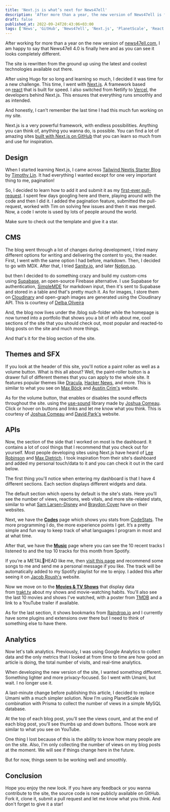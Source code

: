 ```yaml
---
title: 'Next.js is what’s next for News47ell'
description: 'After more than a year, the new version of News47ell is finally here!'
draft: false
published_at: 2022-09-24T20:43:06+03:00
tags: ['News', 'GitHub', 'News47ell', 'Next.js', 'PlanetScale', 'React.js', 'Supabase', 'TailwindCSS']
---
```


After working for more than a year on the new version of [news47ell.com](http://news47ell.com/), I am happy to say that News47ell 4.0 is finally here and as you can see it looks completely different.

The site is rewritten from the ground up using the latest and coolest technologies available out there.

After using Hugo for so long and learning so much, I decided it was time for a new challenge. This time, I went with [Next.js](https://nextjs.org/). A framework based on [react](https://reactjs.org/) that is built for speed. I also switched from Netlify to [Vercel](https://vercel.com/), the developers behind Next.js. This ensures that everything runs smoothly and as intended.

And honestly, I can't remember the last time I had this much fun working on my site.

Next.js is a very powerful framework, with endless possibilities. Anything you can think of, anything you wanna do, is possible. You can find a lot of amazing sites [built with Next.js on GitHub](https://github.com/topics/nextjs) that you can learn so much from and use for inspiration.

## Design

When I started learning Next.js, I came across [Tailwind Nextjs Starter Blog](https://github.com/timlrx/tailwind-nextjs-starter-blog/) by [Timothy Lin](https://www.timlrx.com/). It had everything I wanted except for one very important thing to me, pagination!

So, I decided to learn how to add it and submit it as my [first-ever pull-request](https://github.com/timlrx/tailwind-nextjs-starter-blog/pull/52). I spent few days googling here and there, playing around with the code and then I did it. I added the pagination feature, submitted the pull-request, worked with Tim on solving few issues and then it was merged. Now, a code I wrote is used by lots of people around the world.

Make sure to check out the template and give it a star.

## CMS

The blog went through a lot of changes during development, I tried many different options for writing and delivering the content to you, the reader. First, I went with the same option I had before, markdown. Then, I decided to go with MDX. After that, I tried [Sanity.io](http://sanity.io/), and later [Notion.so](http://notion.so/).

but then I decided to do something crazy and build my custom-cms using [Supabase](https://supabase.com/), an open-source Firebase alternative. I use Supabase for authentication, [SimpleMDE](https://simplemde.com/) for markdown input, then it's sent to Supabase and stored in a table and that's pretty much it. As for images, I store them on [Cloudinary](https://www.news47ell.com/recommends/cloudinary) and open-graph images are generated using the Cloudinary API. This is courtesy of [Delba Oliveira](https://delba.dev/blog/next-blog-generate-og-image)

And, the blog now lives under the /blog sub-folder while the homepage is now turned into a portfolio that shows you a bit of info about me, cool sections of the site that you should check out, most popular and reacted-to blog posts on the site and much more things.

And that's it for the blog section of the site.

## Themes and SFX

If you look at the header of this site, you'll notice a paint roller as well as a volume button. What is this all about? Well, the paint-roller button is a drawer full of different themes that you can apply to the whole site. It features popular themes like [Dracula](https://draculatheme.com/), [Hacker News](https://news.ycombinator.com/), and more. This is similar to what you see on [Max Böck](https://mxb.dev/) and [Austin Crim's](https://next.austincrim.com/) website.

As for the volume button, that enables or disables the sound effects throughout the site. using the [use-sound](https://github.com/joshwcomeau/use-sound) library made by [Joshua Comeau](https://www.joshwcomeau.com/react/announcing-use-sound-react-hook/). Click or hover on buttons and links and let me know what you think. This is courtesy of [Joshua Comeau](https://www.joshwcomeau.com/) and [David Park's](https://davidparks.dev/) website.

## APIs

Now, the section of the side that I worked on most is the dashboard. It contains a lot of cool things that I recommend that you check out for yourself. Most people developing sites using Next.js have heard of [Lee Robinson](https://leerob.io/dashboard) and [Max Dietrich](https://mxd.codes/stats). I took inspiration from their site's dashboard and added my personal touch/data to it and you can check it out in the card below.

<LinkCard url="https://www.news47ell.com/dashboard" />

The first thing you'll notice when entering my dashboard is that I have 4 different sections. Each section displays different widgets and data.

The default section which opens by default is the site's stats. Here you’ll see the number of views, reactions, web vitals, and more site-related stats, similar to what [Sam Larsen-Disney](https://sld.codes/stats) and [Braydon Coyer](https://braydoncoyer.dev/stats) have on their websites.

Next, we have the **[Codes](https://www.news47ell.com/dashboard/codes)** page which shows you stats from [CodeStats](https://codestats.net/). The more programming I do, the more experience points I get. It’s a pretty simple and fun way to keep track of what languages I program in most and at what time.

After that, we have the **[Music](https://www.news47ell.com/dashboard/music)** page where you can see the 10 recent tracks I listened to and the top 10 tracks for this month from Spotify.

If you’re a METAL🤘HEAD like me, then [visit this page](https://www.news47ell.com/recommend/music) and recommend some songs to me and send me a personal message if you like. The track will be automatically added to my Spotify playlist for me to enjoy. I added this after seeing it on [Jacob Roush's](https://roush.io/) website.

Now we move on to the **[Movies & TV Shows](https://www.news47ell.com/dashboard/shows)** that display data from [trakt.tv](http://trakt.tv/) about my shows and movie-watching habits. You'll also see the last 10 movies and shows I've watched, with a poster from [TMDB](https://www.themoviedb.org/) and a link to a YouTube trailer if available.

As for the last section, it shows bookmarks from [Raindrop.io](http://raindrop.io/) and I currently have some plugins and extensions over there but I need to think of something else to have there.

## Analytics

Now let's talk analytics. Previously, I was using Google Analytics to collect data and the only metrics that I looked at from time to time are how good an article is doing, the total number of visits, and real-time analytics.

When developing the new version of the site, I wanted something different. Something lighter and more privacy-focused. So I went with Umami, but wait. I no longer use it.

A last-minute change before publishing this article, I decided to replace Umami with a much simpler solution. Now I’m using PlanetScale in combination with Prisma to collect the number of views in a simple MySQL database.

At the top of each blog post, you’ll see the views count, and at the end of each blog post, you'll see thumbs up and down buttons. Those work are similar to what you see on YouTube.

One thing I lost because of this is the ability to know how many people are on the site. Also, I'm only collecting the number of views on my blog posts at the moment. We will see if things change here in the future.

But for now, things seem to be working well and smoothly.

## Conclusion

Hope you enjoy the new look. If you have any feedback or you wanna contribute to the site, the source code is now publicly available on GitHub. Fork it, clone it, submit a pull request and let me know what you think.
And don't forget to give it a star!

<LinkCard url="https://github.com/Music47ell/News47ell" />
